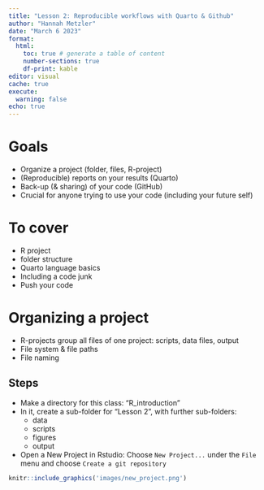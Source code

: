 ```yaml
---
title: "Lesson 2: Reproducible workflows with Quarto & Github"
author: "Hannah Metzler"
date: "March 6 2023"
format: 
  html:
    toc: true # generate a table of content
    number-sections: true
    df-print: kable
editor: visual
cache: true
execute: 
  warning: false
echo: true
---
```


# Goals

-   Organize a project (folder, files, R-project)
-   (Reproducible) reports on your results (Quarto)
-   Back-up (& sharing) of your code (GitHub)
-   Crucial for anyone trying to use your code (including your future self)

# To cover

-   R project
-   folder structure
-   Quarto language basics
-   Including a code junk
-   Push your code

# Organizing a project

-   R-projects group all files of one project: scripts, data files, output
-   File system & file paths
-   File naming

## Steps

-   Make a directory for this class: "R_introduction"
-   In it, create a sub-folder for "Lesson 2", with further sub-folders:
    -   data
    -   scripts
    -   figures
    -   output
-   Open a New Project in Rstudio: Choose `New Project...` under the `File` menu and choose `Create a git repository`

```r
knitr::include_graphics('images/new_project.png')
```
